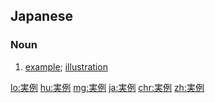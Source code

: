 ==Japanese==
{{ja-kanjitab|実|例}}

===Noun===
{{ja-noun|じつれい}}
# [[example]]; [[illustration]]

[[lo:実例]]
[[hu:実例]]
[[mg:実例]]
[[ja:実例]]
[[chr:実例]]
[[zh:実例]]